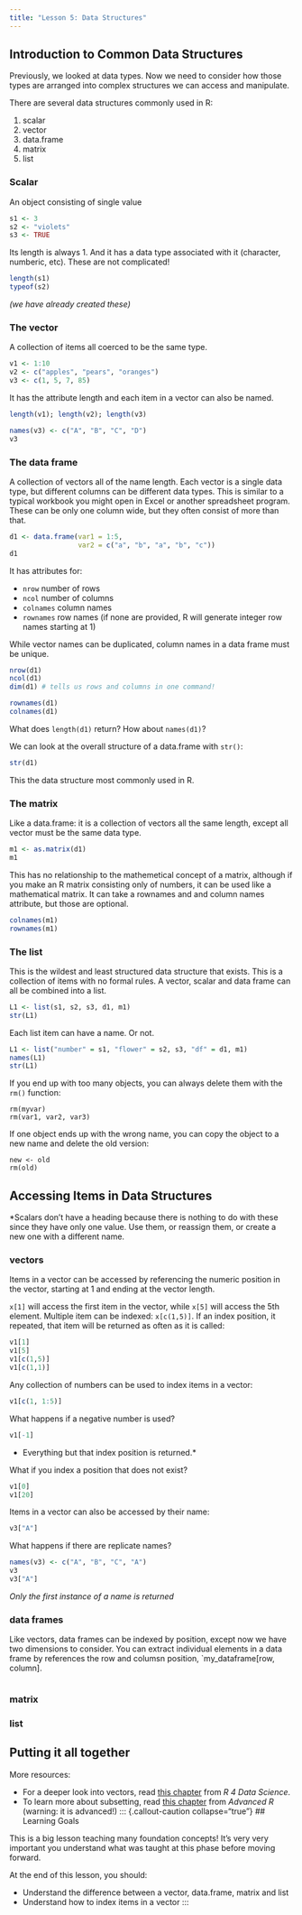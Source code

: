 ```yaml
---
title: "Lesson 5: Data Structures"
---
```


## Introduction to Common Data Structures

Previously, we looked at data types. Now we need to consider how those types are arranged into complex structures we can access and manipulate. 

There are several data structures commonly used in R: 

1. scalar
1. vector
1. data.frame
1. matrix
1. list

### Scalar

An object consisting of single value
```r
s1 <- 3
s2 <- "violets"
s3 <- TRUE
```

Its length is always 1. And it has a data type associated with it (character, numberic, etc). These are not complicated!

```r
length(s1)
typeof(s2)
```

*(we have already created these)* 

### The vector

A collection of items all coerced to be the same type. 

```r
v1 <- 1:10
v2 <- c("apples", "pears", "oranges")
v3 <- c(1, 5, 7, 85)
```

It has the attribute length and each item in a vector can also be named.

```r
length(v1); length(v2); length(v3)
```
```r
names(v3) <- c("A", "B", "C", "D")
v3
```

### The data frame

A collection of vectors all of the name length. Each vector is a single data type, but different columns can be different data types. This is similar to a typical workbook you might open in Excel or another spreadsheet program. These can be only one column wide, but they often consist of more than that.  

```r
d1 <- data.frame(var1 = 1:5,
                 var2 = c("a", "b", "a", "b", "c"))
d1
```
It has attributes for:

* `nrow` number of rows
* `ncol` number of columns
* `colnames` column names
* `rownames` row names (if none are provided, R will generate integer row names starting at 1)

:::{.callout-note}
While vector names can be duplicated, column names in a data frame must be unique. 
:::

```r
nrow(d1)
ncol(d1)
dim(d1) # tells us rows and columns in one command!
```

```r
rownames(d1)
colnames(d1)
```

What does `length(d1)` return? How about `names(d1)`?

We can look at the overall structure of a data.frame with `str()`: 
```r
str(d1)
```

This the data structure most commonly used in R. 



### The matrix

Like a data.frame: it is a collection of vectors all the same length, except all vector must be the same data type. 

```r
m1 <- as.matrix(d1)
m1
```

This has no relationship to the mathemetical concept of a matrix, although if you make an R matrix consisting only of numbers, it can be used like a mathematical matrix. It can take a rownames and and column names attribute, but those are optional. 

```r
colnames(m1)
rownames(m1)
```


### The list

This is the wildest and least structured data structure that exists. This is a collection of items with no formal rules. A vector, scalar and data frame can all be combined into a list.

```r
L1 <- list(s1, s2, s3, d1, m1)
str(L1)
```
Each list item can have a name. Or not. 
```r
L1 <- list("number" = s1, "flower" = s2, s3, "df" = d1, m1)
names(L1)
str(L1)
```

:::{.callout-note}
If you end up with too many objects, you can always delete them with the `rm()` function: 
```
rm(myvar)
rm(var1, var2, var3)
```
If one object ends up with the wrong name, you can copy the object to a new name and delete the old version:
```
new <- old
rm(old)
```
:::

## Accessing Items in Data Structures

*Scalars don't have a heading because there is nothing to do with these since they have only one value. Use them, or reassign them, or create a new one with a different name. 

### vectors

Items in a vector can be accessed by referencing the numeric position in the vector, starting at 1 and ending at the vector length.  

`x[1]` will access the first item in the vector, while `x[5]` will access the 5th element. Multiple item can be indexed: `x[c(1,5)]`. If an index position, it repeated, that item will be returned as often as it is called:

```r
v1[1]
v1[5]
v1[c(1,5)]
v1[c(1,1)]
```

Any collection of numbers can be used to index items in a vector:
```r
v1[c(1, 1:5)]
```

What happens if a negative number is used? 
```r
v1[-1]
```

* Everything but that index position is returned.*

What if you index a position that does not exist? 
```r
v1[0]
v1[20]
```


Items in a vector can also be accessed by their name:

```r
v3["A"]
```

What happens if there are replicate names? 

```r
names(v3) <- c("A", "B", "C", "A")
v3
v3["A"]
```

*Only the first instance of a name is returned* 


### data frames

Like vectors, data frames can be indexed by position, except now we have two dimensions to consider. You can extract individual elements in a data frame by references the row and columsn position, `my_dataframe[row, column].

```r

```


### matrix


### list





::: {.callout-tip}
## Putting it all together


:::

More resources:

* For a deeper look into vectors, read [this chapter](https://r4ds.had.co.nz/vectors.html) from *R 4 Data Science*. 
* To learn more about subsetting, read [this chapter](https://adv-r.hadley.nz/subsetting.html) from *Advanced R* (warning: it is advanced!)
::: {.callout-caution collapse="true"}
## Learning Goals

This is a big lesson teaching many foundation concepts! It's very very important you understand what was taught at this phase before moving forward. 

At the end of this lesson, you should: 

* Understand the difference between a vector, data.frame, matrix and list
* Understand how to index items in a vector
:::
